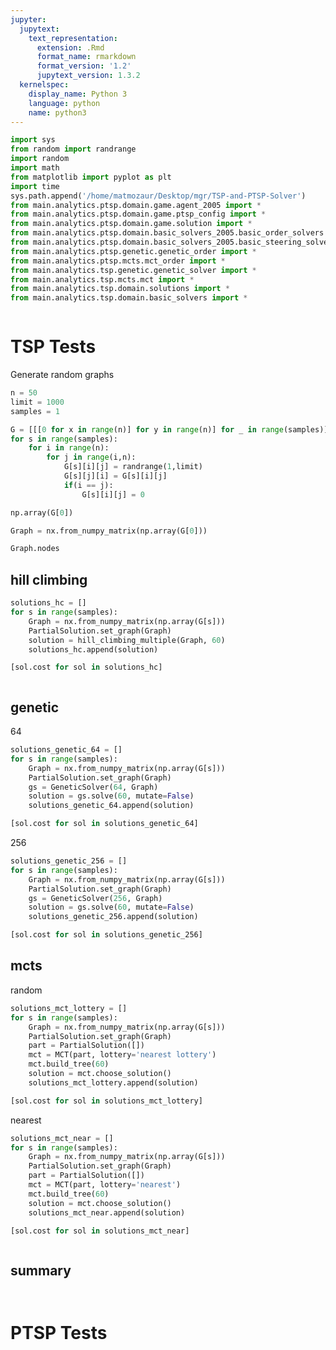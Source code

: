 ```yaml
---
jupyter:
  jupytext:
    text_representation:
      extension: .Rmd
      format_name: rmarkdown
      format_version: '1.2'
      jupytext_version: 1.3.2
  kernelspec:
    display_name: Python 3
    language: python
    name: python3
---
```


```python
import sys
from random import randrange
import random
import math
from matplotlib import pyplot as plt
import time
sys.path.append('/home/matmozaur/Desktop/mgr/TSP-and-PTSP-Solver')
from main.analytics.ptsp.domain.game.agent_2005 import *
from main.analytics.ptsp.domain.game.ptsp_config import *
from main.analytics.ptsp.domain.game.solution import *
from main.analytics.ptsp.domain.basic_solvers_2005.basic_order_solvers import *
from main.analytics.ptsp.domain.basic_solvers_2005.basic_steering_solvers import *
from main.analytics.ptsp.genetic.genetic_order import *
from main.analytics.ptsp.mcts.mct_order import *
from main.analytics.tsp.genetic.genetic_solver import *
from main.analytics.tsp.mcts.mct import *
from main.analytics.tsp.domain.solutions import *
from main.analytics.tsp.domain.basic_solvers import *
```

```python

```

# TSP Tests


Generate random graphs

```python
n = 50
limit = 1000
samples = 1

G = [[[0 for x in range(n)] for y in range(n)] for _ in range(samples)]
for s in range(samples):
    for i in range(n):
        for j in range(i,n):
            G[s][i][j] = randrange(1,limit)
            G[s][j][i] = G[s][i][j]
            if(i == j):
                G[s][i][j] = 0
```

```python
np.array(G[0])
```

```python
Graph = nx.from_numpy_matrix(np.array(G[0]))
```

```python
Graph.nodes
```

## hill climbing

```python
solutions_hc = []
for s in range(samples):
    Graph = nx.from_numpy_matrix(np.array(G[s]))
    PartialSolution.set_graph(Graph)
    solution = hill_climbing_multiple(Graph, 60)
    solutions_hc.append(solution)
```

```python
[sol.cost for sol in solutions_hc]
```

```python

```

## genetic


64

```python
solutions_genetic_64 = []
for s in range(samples):
    Graph = nx.from_numpy_matrix(np.array(G[s]))
    PartialSolution.set_graph(Graph)
    gs = GeneticSolver(64, Graph)
    solution = gs.solve(60, mutate=False)
    solutions_genetic_64.append(solution)
```

```python
[sol.cost for sol in solutions_genetic_64]
```

256

```python
solutions_genetic_256 = []
for s in range(samples):
    Graph = nx.from_numpy_matrix(np.array(G[s]))
    PartialSolution.set_graph(Graph)
    gs = GeneticSolver(256, Graph)
    solution = gs.solve(60, mutate=False)
    solutions_genetic_256.append(solution)
```

```python
[sol.cost for sol in solutions_genetic_256]
```

## mcts


random

```python
solutions_mct_lottery = []
for s in range(samples):
    Graph = nx.from_numpy_matrix(np.array(G[s]))
    PartialSolution.set_graph(Graph)
    part = PartialSolution([])
    mct = MCT(part, lottery='nearest lottery')
    mct.build_tree(60)
    solution = mct.choose_solution()
    solutions_mct_lottery.append(solution)
```

```python
[sol.cost for sol in solutions_mct_lottery]
```

nearest

```python
solutions_mct_near = []
for s in range(samples):
    Graph = nx.from_numpy_matrix(np.array(G[s]))
    PartialSolution.set_graph(Graph)
    part = PartialSolution([])
    mct = MCT(part, lottery='nearest')
    mct.build_tree(60)
    solution = mct.choose_solution()
    solutions_mct_near.append(solution)
```

```python
[sol.cost for sol in solutions_mct_near]
```

```python

```

## summary 

```python

```

```python

```

# PTSP Tests

```python

```

```python

```

```python

```

```python

```
